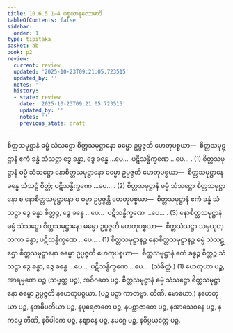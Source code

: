 ```yaml
---
title: 10.6.5.1–4 ပစ္စယာနုလောမာဒိ
tableOfContents: false
sidebar:
  order: 1
type: tipitaka
basket: ab
book: p2
review:
  current: review
  updated: '2025-10-23T09:21:05.723515'
  updated_by: ''
  notes: ''
  history:
  - state: review
    date: '2025-10-23T09:21:05.723515'
    updated_by: ''
    notes: ''
    previous_state: draft
---
```



<ReviewStatus review={frontmatter.review} showDetails={true} />

<HypothesisAnnotation frontmatter={frontmatter} />

<DynamicBreadcrumb />

<Division number="208" book="p2" e="ch" v="38" p="133">

<Paragraph number="2824" book="p2">
စိတ္တသမုဋ္ဌာနံ ဓမ္မံ သံသဋ္ဌော စိတ္တသမုဋ္ဌာနော ဓမ္မော ဥပ္ပဇ္ဇတိ ဟေတုပစ္စယာ—  စိတ္တသမုဋ္ဌာနံ ဧကံ ခန္ဓံ သံသဋ္ဌာ ဒွေ ခန္ဓာ, ဒွေ ခန္ဓေ …ပေ…  ပဋိသန္ဓိက္ခဏေ …ပေ… . (1)
</Paragraph>

<Paragraph number="2825" book="p2">
စိတ္တသမုဋ္ဌာနံ ဓမ္မံ သံသဋ္ဌော နောစိတ္တသမုဋ္ဌာနော ဓမ္မော ဥပ္ပဇ္ဇတိ ဟေတုပစ္စယာ—  စိတ္တသမုဋ္ဌာနေ ခန္ဓေ သံသဋ္ဌံ စိတ္တံ; ပဋိသန္ဓိက္ခဏေ …ပေ… . (2)
</Paragraph>

<Paragraph number="2826" book="p2">
စိတ္တသမုဋ္ဌာနံ ဓမ္မံ သံသဋ္ဌော စိတ္တသမုဋ္ဌာနော စ နောစိတ္တသမုဋ္ဌာနော စ ဓမ္မာ ဥပ္ပဇ္ဇန္တိ ဟေတုပစ္စယာ—  စိတ္တသမုဋ္ဌာနံ ဧကံ ခန္ဓံ သံသဋ္ဌာ ဒွေ ခန္ဓာ စိတ္တဉ္စ, ဒွေ ခန္ဓေ …ပေ…  ပဋိသန္ဓိက္ခဏေ …ပေ… . (3)
</Paragraph>

</Division>
<Division number="209" book="p2" e="ch" v="38" p="134">

<Paragraph number="2827" book="p2">
နောစိတ္တသမုဋ္ဌာနံ ဓမ္မံ သံသဋ္ဌော စိတ္တသမုဋ္ဌာနော ဓမ္မော ဥပ္ပဇ္ဇတိ ဟေတုပစ္စယာ—  စိတ္တသံသဋ္ဌာ သမ္ပယုတ္တကာ ခန္ဓာ; ပဋိသန္ဓိက္ခဏေ …ပေ… . (1)
</Paragraph>

<Paragraph number="2828" book="p2">
စိတ္တသမုဋ္ဌာနဉ္စ နောစိတ္တသမုဋ္ဌာနဉ္စ ဓမ္မံ သံသဋ္ဌော စိတ္တသမုဋ္ဌာနော ဓမ္မော ဥပ္ပဇ္ဇတိ ဟေတုပစ္စယာ—  စိတ္တသမုဋ္ဌာနံ ဧကံ ခန္ဓဉ္စ စိတ္တဉ္စ သံသဋ္ဌာ ဒွေ ခန္ဓာ, ဒွေ ခန္ဓေ …ပေ…  ပဋိသန္ဓိက္ခဏေ …ပေ…  (သံခိတ္တံ.) (1)
</Paragraph>

<Paragraph number="2829" book="p2">
ဟေတုယာ ပဉ္စ, အာရမ္မဏေ ပဉ္စ (သဗ္ဗတ္ထ ပဉ္စ), အဝိဂတေ ပဉ္စ.
</Paragraph>

<Paragraph number="2830" book="p2">
စိတ္တသမုဋ္ဌာနံ ဓမ္မံ သံသဋ္ဌော စိတ္တသမုဋ္ဌာနော ဓမ္မော ဥပ္ပဇ္ဇတိ နဟေတုပစ္စယာ. (ပဉ္စ ပဉှာ ကာတဗ္ဗာ. တီဏိ. မောဟော.)
</Paragraph>

<Paragraph number="2831" book="p2">
နဟေတုယာ ပဉ္စ, နအဓိပတိယာ ပဉ္စ, နပုရေဇာတေ ပဉ္စ, နပစ္ဆာဇာတေ ပဉ္စ, နအာသေဝနေ ပဉ္စ, နကမ္မေ တီဏိ, နဝိပါကေ ပဉ္စ, နဈာနေ ပဉ္စ, နမဂ္ဂေ ပဉ္စ, နဝိပ္ပယုတ္တေ ပဉ္စ.
</Paragraph>
</Division>